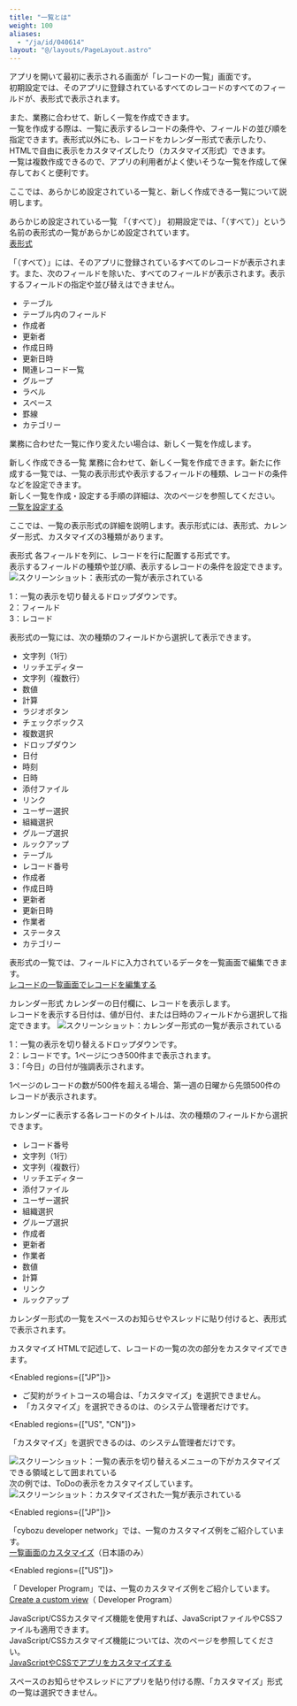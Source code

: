 ```yaml
---
title: "一覧とは"
weight: 100
aliases:
  - "/ja/id/040614"
layout: "@/layouts/PageLayout.astro"
---
```




アプリを開いて最初に表示される画面が「レコードの一覧」画面です。  
初期設定では、そのアプリに登録されているすべてのレコードのすべてのフィールドが、表形式で表示されます。

また、業務に合わせて、新しく一覧を作成できます。  
一覧を作成する際は、一覧に表示するレコードの条件や、フィールドの並び順を指定できます。表形式以外にも、レコードをカレンダー形式で表示したり、HTMLで自由に表示をカスタマイズしたり（カスタマイズ形式）できます。  
一覧は複数作成できるので、アプリの利用者がよく使いそうな一覧を作成して保存しておくと便利です。

ここでは、あらかじめ設定されている一覧と、新しく作成できる一覧について説明します。

<Heading id="view_whatsview_10">あらかじめ設定されている一覧</Heading>
<Heading level={3} id="view_whatsview_1010">「（すべて）」</Heading>
初期設定では、「（すべて）」という名前の表形式の一覧があらかじめ設定されています。  
[表形式](#view_whatsview_2010)  

「（すべて）」には、そのアプリに登録されているすべてのレコードが表示されます。また、次のフィールドを除いた、すべてのフィールドが表示されます。表示するフィールドの指定や並び替えはできません。

* テーブル
* テーブル内のフィールド
* 作成者
* 更新者
* 作成日時
* 更新日時
* 関連レコード一覧
* グループ
* ラベル
* スペース
* 罫線
* カテゴリー

<Note>

業務に合わせた一覧に作り変えたい場合は、新しく一覧を作成します。

</Note>

<Heading id="view_whatsview_20">新しく作成できる一覧</Heading>
業務に合わせて、新しく一覧を作成できます。新たに作成する一覧では、一覧の表示形式や表示するフィールドの種類、レコードの条件などを設定できます。  
新しく一覧を作成・設定する手順の詳細は、次のページを参照してください。  
[一覧を設定する](/k/ja/id/040612.html)

ここでは、一覧の表示形式の詳細を説明します。表示形式には、表形式、カレンダー形式、カスタマイズの3種類があります。

<Heading level={3} id="view_whatsview_2010">表形式</Heading>
各フィールドを列に、レコードを行に配置する形式です。  
表示するフィールドの種類や並び順、表示するレコードの条件を設定できます。
<Img src="/k/kintone/img-ja/whatsview_img01.png" alt="スクリーンショット：表形式の一覧が表示されている" />

1：一覧の表示を切り替えるドロップダウンです。  
2：フィールド  
3：レコード

表形式の一覧には、次の種類のフィールドから選択して表示できます。

* 文字列（1行）
* リッチエディター
* 文字列（複数行）
* 数値
* 計算
* ラジオボタン
* チェックボックス
* 複数選択
* ドロップダウン
* 日付
* 時刻
* 日時
* 添付ファイル
* リンク
* ユーザー選択
* 組織選択
* グループ選択
* ルックアップ
* テーブル
* レコード番号
* 作成者
* 作成日時
* 更新者
* 更新日時
* 作業者
* ステータス
* カテゴリー

<Note>

表形式の一覧では、フィールドに入力されているデータを一覧画面で編集できます。  
[レコードの一覧画面でレコードを編集する](/k/ja/id/040718.html)

</Note>

<Heading level={3} id="view_whatsview_2020">カレンダー形式</Heading>
カレンダーの日付欄に、レコードを表示します。  
レコードを表示する日付は、値が日付、または日時のフィールドから選択して指定できます。
<Img src="/k/kintone/img-ja/whatsview_img02.png" alt="スクリーンショット：カレンダー形式の一覧が表示されている" />

1：一覧の表示を切り替えるドロップダウンです。  
2：レコードです。1ページにつき500件まで表示されます。  
3：「今日」の日付が強調表示されます。

<Note>

1ページのレコードの数が500件を超える場合、第一週の日曜から先頭500件のレコードが表示されます。

</Note>

カレンダーに表示する各レコードのタイトルは、次の種類のフィールドから選択できます。

* レコード番号
* 文字列（1行）
* 文字列（複数行）
* リッチエディター
* 添付ファイル
* ユーザー選択
* 組織選択
* グループ選択
* 作成者
* 更新者
* 作業者
* 数値
* 計算
* リンク
* ルックアップ

<Note>

カレンダー形式の一覧をスペースのお知らせやスレッドに貼り付けると、表形式で表示されます。

</Note>

<Heading level={3} id="view_whatsview_2030">カスタマイズ</Heading>
HTMLで記述して、レコードの一覧の次の部分をカスタマイズできます。

<Enabled regions={["JP"]}>
<Note>

* ご契約がライトコースの場合は、「カスタマイズ」を選択できません。
* 「カスタマイズ」を選択できるのは、<Kintone />のシステム管理者だけです。

</Note>
</Enabled>

<Enabled regions={["US", "CN"]}>
<Note>

「カスタマイズ」を選択できるのは、<Kintone />のシステム管理者だけです。

</Note>
</Enabled>

<Img src="/k/kintone/img-ja/whatsview_img03.png" alt="スクリーンショット：一覧の表示を切り替えるメニューの下がカスタマイズできる領域として囲まれている" />
次の例では、ToDoの表示をカスタマイズしています。
<Img src="/k/kintone/img-ja/whatsview_img04.png" alt="スクリーンショット：カスタマイズされた一覧が表示されている" />

<Enabled regions={["JP"]}>

「cybozu developer network」では、一覧のカスタマイズ例をご紹介しています。  
[一覧画面のカスタマイズ](https://cybozu.dev/ja/kintone/tips/development/customize/record-list-customize/)（日本語のみ）

</Enabled>

<Enabled regions={["US"]}>

「<Kintone /> Developer Program」では、一覧のカスタマイズ例をご紹介しています。  
[Create a custom view](https://kintone.dev/en/tutorials/custom-view/create-a-custom-view/)（<Kintone /> Developer Program）

</Enabled>

JavaScript/CSSカスタマイズ機能を使用すれば、JavaScriptファイルやCSSファイルも適用できます。  
JavaScript/CSSカスタマイズ機能については、次のページを参照してください。  
[JavaScriptやCSSでアプリをカスタマイズする](/k/ja/id/040556.html)

<Note>

スペースのお知らせやスレッドにアプリを貼り付ける際、「カスタマイズ」形式の一覧は選択できません。

</Note>
